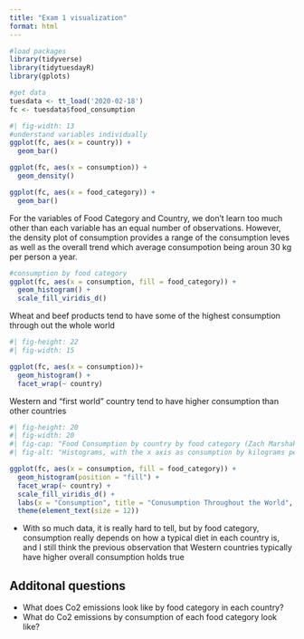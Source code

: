 ```yaml
---
title: "Exam 1 visualization"
format: html
---
```


```r
#load packages
library(tidyverse)
library(tidytuesdayR)
library(gplots)
```

```r
#get data
tuesdata <- tt_load('2020-02-18')
fc <- tuesdata$food_consumption
```

```r
#| fig-width: 13
#understand variables individually
ggplot(fc, aes(x = country)) +
  geom_bar()

ggplot(fc, aes(x = consumption)) +
  geom_density()

ggplot(fc, aes(x = food_category)) +
  geom_bar()
```

For the variables of Food Category and Country, we don't learn too much other than each variable has an equal number of observations. However, the density plot of consumption provides a range of the consumption leves as well as the overall trend which average consumpotion being aroun 30 kg per person a year.

```r
#consumption by food category
ggplot(fc, aes(x = consumption, fill = food_category)) +
  geom_histogram() +
  scale_fill_viridis_d()
```
Wheat and beef products tend to have some of the highest consumption through out the whole world

```r
#| fig-height: 22
#| fig-width: 15

ggplot(fc, aes(x = consumption))+
  geom_histogram() +
  facet_wrap(~ country)
```

Western and "first world" country tend to have higher consumption than other countries

```r
#| fig-height: 20
#| fig-width: 20
#| fig-cap: "Food Consumption by country by food category (Zach Marshak, March 2025, data source: Nu3"
#| fig-alt: "Histograms, with the x axis as consumption by kilograms per person per year, facted by country, and filled by food category(Beef, eggs, fish, lam & goat, Dairy, Prok, poultry, rice, soybeans, and wheat)"

ggplot(fc, aes(x = consumption, fill = food_category)) +
  geom_histogram(position = "fill") +
  facet_wrap(~ country) +
  scale_fill_viridis_d() +
  labs(x = "Consumption", title = "Conusumption Throughout the World", fill = "Food Category") +
  theme(element_text(size = 12))
```

-  With so much data, it is really hard to tell, but by food category, consumption really depends on how a typical diet in each country is, and I still think the previous observation that Western countries typically have higher overall consumption holds true

## Additonal questions

- What does Co2 emissions look like by food category in each country?
- What do Co2 emissions by consumption of each food category look like?

